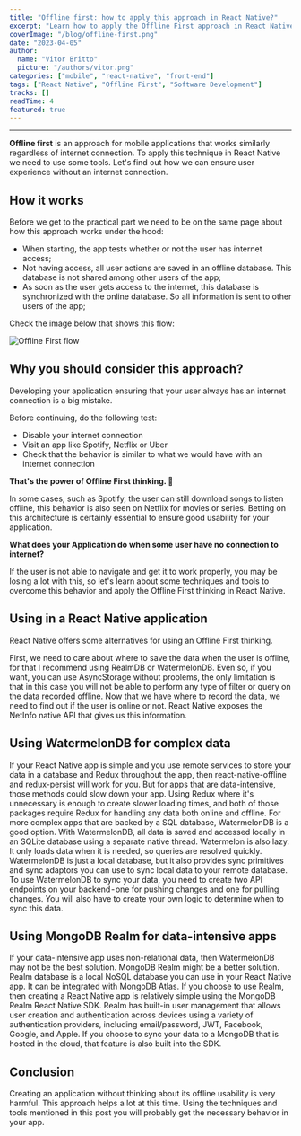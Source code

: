 ```yaml
---
title: "Offline first: how to apply this approach in React Native?"
excerpt: "Learn how to apply the Offline First approach in React Native"
coverImage: "/blog/offline-first.png"
date: "2023-04-05"
author:
  name: "Vitor Britto"
  picture: "/authors/vitor.png"
categories: ["mobile", "react-native", "front-end"]
tags: ["React Native", "Offline First", "Software Development"]
tracks: []
readTime: 4
featured: true
---
```


---

**Offline first** is an approach for mobile applications that works similarly regardless of internet connection. To apply this technique in React Native we need to use some tools.
Let's find out how we can ensure user experience without an internet connection.

## How it works

Before we get to the practical part we need to be on the same page about how this approach works under the hood:

- When starting, the app tests whether or not the user has internet access;
- Not having access, all user actions are saved in an offline database. This database is not shared among other users of the app;
- As soon as the user gets access to the internet, this database is synchronized with the online database. So all information is sent to other users of the app;

Check the image below that shows this flow:

![Offline First flow](/blog/offline-first.png)

## Why you should consider this approach?

Developing your application ensuring that your user always has an internet connection is a big mistake.

Before continuing, do the following test:

- Disable your internet connection
- Visit an app like Spotify, Netflix or Uber
- Check that the behavior is similar to what we would have with an internet connection

**That's the power of Offline First thinking. 🚀**

In some cases, such as Spotify, the user can still download songs to listen offline, this behavior is also seen on Netflix for movies or series.
Betting on this architecture is certainly essential to ensure good usability for your application.

**What does your Application do when some user have no connection to internet?**

If the user is not able to navigate and get it to work properly, you may be losing a lot with this, so let's learn about some techniques and tools to overcome this behavior and apply the Offline First thinking in React Native.

## Using in a React Native application

React Native offers some alternatives for using an Offline First thinking.

First, we need to care about where to save the data when the user is offline, for that I recommend using RealmDB or WatermelonDB. Even so, if you want, you can use AsyncStorage without problems, the only limitation is that in this case you will not be able to perform any type of filter or query on the data recorded offline.
Now that we have where to record the data, we need to find out if the user is online or not. React Native exposes the NetInfo native API that gives us this information.

## Using WatermelonDB for complex data

If your React Native app is simple and you use remote services to store your data in a database and Redux throughout the app, then react-native-offline and redux-persist will work for you.
But for apps that are data-intensive, those methods could slow down your app. Using Redux where it's unnecessary is enough to create slower loading times, and both of those packages require Redux for handling any data both online and offline.
For more complex apps that are backed by a SQL database, WatermelonDB is a good option. With WatermelonDB, all data is saved and accessed locally in an SQLite database using a separate native thread. Watermelon is also lazy. It only loads data when it is needed, so queries are resolved quickly.
WatermelonDB is just a local database, but it also provides sync primitives and sync adaptors you can use to sync local data to your remote database.
To use WatermelonDB to sync your data, you need to create two API endpoints on your backend - one for pushing changes and one for pulling changes. You will also have to create your own logic to determine when to sync this data.

## Using MongoDB Realm for data-intensive apps

If your data-intensive app uses non-relational data, then WatermelonDB may not be the best solution. MongoDB Realm might be a better solution. Realm database is a local NoSQL database you can use in your React Native app. It can be integrated with MongoDB Atlas.
If you choose to use Realm, then creating a React Native app is relatively simple using the MongoDB Realm React Native SDK. Realm has built-in user management that allows user creation and authentication across devices using a variety of authentication providers, including email/password, JWT, Facebook, Google, and Apple. If you choose to sync your data to a MongoDB that is hosted in the cloud, that feature is also built into the SDK.

## Conclusion

Creating an application without thinking about its offline usability is very harmful. This approach helps a lot at this time.
Using the techniques and tools mentioned in this post you will probably get the necessary behavior in your app.
